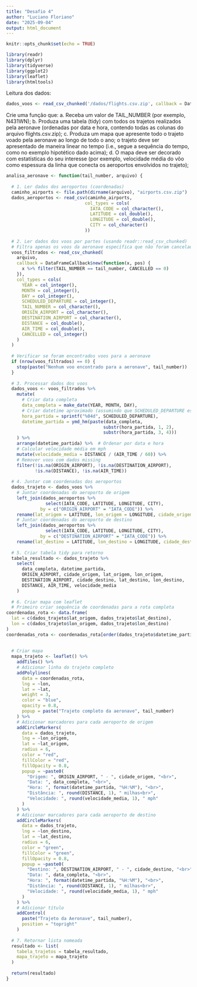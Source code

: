 ---
title: "Desafio 4"
author: "Luciano Floriano"
date: "2025-09-04"
output: html_document
---

```{r setup, include=FALSE}
knitr::opts_chunk$set(echo = TRUE)
```

```{r}
library(readr)
library(dplyr)
library(tidyverse)
library(ggplot2)
library(leaflet)
library(htmltools)
```


Leitura dos dados:

```{r}
dados_voos <- read_csv_chunked('/dados/flights.csv.zip', callback = DataFrameCallback$new(getStats), chunk_size = 1e6)
```


Crie uma função que:
a. Receba um valor de TAIL_NUMBER (por exemplo, N431WN);
b. Produza uma tabela (tidy) com todos os trajetos realizados pela aeronave (ordenadas por data e hora,
contendo todas as colunas do arquivo flights.csv.zip);
c. Produza um mapa que apresente todo o trajeto voado pela aeronave ao longo de todo o ano; o trajeto
deve ser apresentado de maneira linear no tempo (i.e., segue a sequência do tempo, como no exemplo
hipotético dado acima);
d. O mapa deve ser decorado com estatísticas do seu interesse (por exemplo, velocidade média do vôo
como espessura da linha que conecta os aeroportos envolvidos no trajeto);
```{r}
analisa_aeronave <- function(tail_number, arquivo) {
  
  # 1. Ler dados dos aeroportos (coordenadas)
  caminho_airports <- file.path(dirname(arquivo), "airports.csv.zip")
  dados_aeroportos <- read_csv(caminho_airports, 
                              col_types = cols(
                                IATA_CODE = col_character(),
                                LATITUDE = col_double(),
                                LONGITUDE = col_double(),
                                CITY = col_character()
                              ))
  
  # 2. Ler dados dos voos por partes (usando readr::read_csv_chunked)
  # Filtra apenas os voos da aeronave específica que não foram cancelados
  voos_filtrados <- read_csv_chunked(
    arquivo,
    callback = DataFrameCallback$new(function(x, pos) {
      x %>% filter(TAIL_NUMBER == tail_number, CANCELLED == 0)
    }),
    col_types = cols(
      YEAR = col_integer(),
      MONTH = col_integer(),
      DAY = col_integer(),
      SCHEDULED_DEPARTURE = col_integer(),
      TAIL_NUMBER = col_character(),
      ORIGIN_AIRPORT = col_character(),
      DESTINATION_AIRPORT = col_character(),
      DISTANCE = col_double(),
      AIR_TIME = col_double(),
      CANCELLED = col_integer()
    )
  )
  
  # Verificar se foram encontrados voos para a aeronave
  if (nrow(voos_filtrados) == 0) {
    stop(paste("Nenhum voo encontrado para a aeronave", tail_number))
  }
  
  # 3. Processar dados dos voos
  dados_voos <- voos_filtrados %>%
    mutate(
      # Criar data completa
      data_completa = make_date(YEAR, MONTH, DAY),
      # Criar datetime aproximado (assumindo que SCHEDULED_DEPARTURE está em formato HHMM)
      hora_partida = sprintf("%04d", SCHEDULED_DEPARTURE),
      datetime_partida = ymd_hm(paste(data_completa, 
                                     substr(hora_partida, 1, 2), 
                                     substr(hora_partida, 3, 4)))
    ) %>%
    arrange(datetime_partida) %>%  # Ordenar por data e hora
    # Calcular velocidade média em mph
    mutate(velocidade_media = DISTANCE / (AIR_TIME / 60)) %>%
    # Remover voos com dados missing
    filter(!is.na(ORIGIN_AIRPORT), !is.na(DESTINATION_AIRPORT),
           !is.na(DISTANCE), !is.na(AIR_TIME))
  
  # 4. Juntar com coordenadas dos aeroportos
  dados_trajeto <- dados_voos %>%
    # Juntar coordenadas do aeroporto de origem
    left_join(dados_aeroportos %>% 
               select(IATA_CODE, LATITUDE, LONGITUDE, CITY),
             by = c("ORIGIN_AIRPORT" = "IATA_CODE")) %>%
    rename(lat_origem = LATITUDE, lon_origem = LONGITUDE, cidade_origem = CITY) %>%
    # Juntar coordenadas do aeroporto de destino
    left_join(dados_aeroportos %>% 
               select(IATA_CODE, LATITUDE, LONGITUDE, CITY),
             by = c("DESTINATION_AIRPORT" = "IATA_CODE")) %>%
    rename(lat_destino = LATITUDE, lon_destino = LONGITUDE, cidade_destino = CITY)
  
  # 5. Criar tabela tidy para retorno
  tabela_resultado <- dados_trajeto %>%
    select(
      data_completa, datetime_partida,
      ORIGIN_AIRPORT, cidade_origem, lat_origem, lon_origem,
      DESTINATION_AIRPORT, cidade_destino, lat_destino, lon_destino,
      DISTANCE, AIR_TIME, velocidade_media
    )
  
  # 6. Criar mapa com leaflet
  # Primeiro criar sequência de coordenadas para a rota completa
coordenadas_rota <- data.frame(
  lat = c(dados_trajeto$lat_origem, dados_trajeto$lat_destino),
  lon = c(dados_trajeto$lon_origem, dados_trajeto$lon_destino)
)
coordenadas_rota <- coordenadas_rota[order(dados_trajeto$datetime_partida), ]
  
  
  # Criar mapa
  mapa_trajeto <- leaflet() %>%
    addTiles() %>%
    # Adicionar linha do trajeto completo
    addPolylines(
      data = coordenadas_rota,
      lng = ~lon,
      lat = ~lat,
      weight = 3,
      color = "blue",
      opacity = 0.8,
      popup = paste("Trajeto completo da aeronave", tail_number)
    ) %>%
    # Adicionar marcadores para cada aeroporto de origem
    addCircleMarkers(
      data = dados_trajeto,
      lng = ~lon_origem,
      lat = ~lat_origem,
      radius = 6,
      color = "red",
      fillColor = "red",
      fillOpacity = 0.8,
      popup = ~paste0(
        "Origem: ", ORIGIN_AIRPORT, " - ", cidade_origem, "<br>",
        "Data: ", data_completa, "<br>",
        "Hora: ", format(datetime_partida, "%H:%M"), "<br>",
        "Distância: ", round(DISTANCE, 1), " milhas<br>",
        "Velocidade: ", round(velocidade_media, 1), " mph"
      )
    ) %>%
    # Adicionar marcadores para cada aeroporto de destino
    addCircleMarkers(
      data = dados_trajeto,
      lng = ~lon_destino,
      lat = ~lat_destino,
      radius = 6,
      color = "green",
      fillColor = "green",
      fillOpacity = 0.8,
      popup = ~paste0(
        "Destino: ", DESTINATION_AIRPORT, " - ", cidade_destino, "<br>",
        "Data: ", data_completa, "<br>",
        "Hora: ", format(datetime_partida, "%H:%M"), "<br>",
        "Distância: ", round(DISTANCE, 1), " milhas<br>",
        "Velocidade: ", round(velocidade_media, 1), " mph"
      )
    ) %>%
    # Adicionar título
    addControl(
      paste("Trajeto da Aeronave", tail_number),
      position = "topright"
    )
  
  # 7. Retornar lista nomeada
  resultado <- list(
    tabela_trajetos = tabela_resultado,
    mapa_trajeto = mapa_trajeto
  )
  
  return(resultado)
}
```

